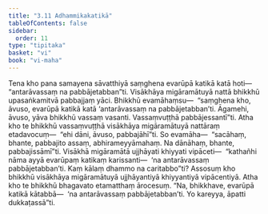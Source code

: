 ```yaml
---
title: "3.11 Adhammikakatikā"
tableOfContents: false
sidebar:
  order: 11
type: "tipitaka"
basket: "vi"
book: "vi-maha"
---
```



<DynamicBreadcrumb />

<Division number="205" book="vi-maha" e="ch" v="3" p="213">

<Paragraph number="916" book="vi-maha">
Tena kho pana samayena sāvatthiyā saṃghena evarūpā katikā katā hoti—  “antarāvassaṃ na pabbājetabban”ti. Visākhāya migāramātuyā nattā bhikkhū upasaṅkamitvā pabbajjaṃ yāci. Bhikkhū evamāhaṃsu—  “saṃghena kho, āvuso, evarūpā katikā katā ‘antarāvassaṃ na pabbājetabban’ti. Āgamehi, āvuso, yāva bhikkhū vassaṃ vasanti. Vassaṃvuṭṭhā pabbājessantī”ti. Atha kho te bhikkhū vassaṃvuṭṭhā visākhāya migāramātuyā nattāraṃ etadavocuṃ—  “ehi dāni, āvuso, pabbajāhī”ti. So evamāha—  “sacāhaṃ, bhante, pabbajito assaṃ, abhirameyyāmahaṃ. Na dānāhaṃ, bhante, pabbajissāmī”ti. Visākhā migāramātā ujjhāyati khiyyati vipāceti—  “kathañhi nāma ayyā evarūpaṃ katikaṃ karissanti—  ‘na antarāvassaṃ pabbājetabban’ti. Kaṃ kālaṃ dhammo na caritabbo”ti?
</Paragraph>

<Paragraph number="917" book="vi-maha">
Assosuṃ kho bhikkhū visākhāya migāramātuyā ujjhāyantiyā khiyyantiyā vipācentiyā. Atha kho te bhikkhū bhagavato etamatthaṃ ārocesuṃ. “Na, bhikkhave, evarūpā katikā kātabbā—  ‘na antarāvassaṃ pabbājetabban’ti. Yo kareyya, āpatti dukkaṭassā”ti.
</Paragraph>
</Division>
